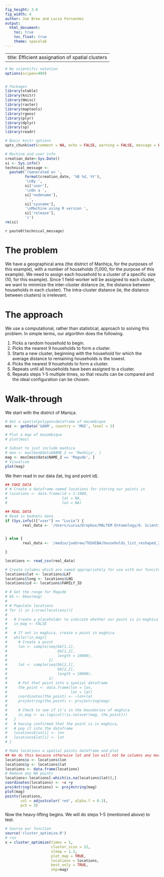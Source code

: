 ```yaml
---
fig_height: 2.6
fig_width: 4
author: Joe Brew and Lucia Fernandez
output:
  html_document:
    toc: true
    toc_float: true
    theme: spacelab
---
```


---
title: Efficient assignation of spatial clusters
---

```r
# No scientific notation
options(scipen=999)


# Packages 
library(xtable)
library(knitr)
library(Hmisc)
library(raster)
library(maptools)
library(rgeos)
library(plyr)
library(dplyr)
library(sp)
library(readr)

# Basic knitr options
opts_chunk$set(comment = NA, echo = FALSE, warning = FALSE, message = FALSE, error = FALSE, cache = F)

```

```r
# Machine and user info
creation_date<-Sys.Date()
si <- Sys.info()
technical_message <-
  paste0('(Generated on ',
         format(creation_date, '%B %d, %Y'),
         '\nBy ',
         si['user'],
         '\nOn a ',
         si['nodename'], 
         ' ',
         si['sysname'],
         '\nMachine using R version ',
         si['release'],
         ')')
rm(si)
```

`r paste0(technical_message)`

# The problem

We have a geographical area (the district of Manhiça, for the purposes of this example), with a number of households (1,000, for the purpose of this example). We need to assign each household to a cluster of a specific size (10, for this example). Since 1 field-worker will be assigned to each cluster, we want to minimize the inter-cluster distance (ie, the distance between households in each cluster). The intra-cluster distance (ie, the distance between clusters) is irrelevant.

# The approach

We use a computational, rather than statistical, approach to solving this problem. In simple terms, our algorithm does the following.  

1. Picks a random household to begin. 
2. Picks the nearest 9 households to form a cluster.
3. Starts a new cluster, beginning with the household for which the average distance to remaining households is the lowest.
4. Picks the nearest 9 houeholds to form a cluster.
5. Repeats until all households have been assigned to a cluster.
6. Repeats steps 1-5 multiple times, so that results can be compared and the ideal configuration can be chosen.

# Walk-through

We start with the district of Maniça.

```r
# Get a spatialpolygonsdataframe of mozambique
moz <- getData('GADM', country = 'MOZ', level = 2)

# Plot a map of mozambique
# plot(moz)

# Subset to just include manhica
# man <- moz[moz@data$NAME_2 == 'Manhiça', ]
mag <- moz[moz@data$NAME_2 == 'Magude', ]
# Visualize
plot(mag)
```

We then read in our data (lat, lng and point id).

```r
## FAKE DATA
# # Create a dataframe named locations for storing our points in
# locations <- data.frame(id = 1:1000, 
#                         lat = NA,
#                         lon = NA)

## REAL DATA
# Read in bednets data
if (Sys.info()["user"] == "Lucia") {
        real_data <- '/Users/Lucia/Dropbox/MALTEM Entomology/8. Scientific Studies/3. VECE- Efficacy/4. sample_size_house_selection/House selection bednets/updated_db/households_list_reshaped_2016-04-24.csv'

        
} else {
        real_data <- '/media/joebrew/TOSHIBA/households_list_reshaped_2016-04-24.csv'

}

locations <- read_csv(real_data)

# Create columns which are named appropriately for use with our funciton
locations$lat <- locations$LAT
locations$long <- locations$LNG
locations$id <- locations$FAMILY_ID

# # Get the range for Magude
# bb <- bbox(mag)
# 
# # Populate locations
# for (i in 1:nrow(locations)){
#   
#   # Create a placeholder to indicate whether our point is in maghica
#   in_mag <- FALSE
#   
#   # If not in maghica, create a point in maghica
#   while(!in_mag){
#     # Create a point
#     lon <- sample(seq(bb[1,1],
#                       bb[1,2],
#                       length = 10000),
#                   1)
#     lat <- sample(seq(bb[2,1],
#                       bb[2,2],
#                       length = 10000),
#                   1)
#     # Put that point into a spatial dataframe
#     the_point <- data.frame(lon = lon,
#                             lat = lat)
#     coordinates(the_point) <- ~lon+lat
#     proj4string(the_point) <- proj4string(mag)
#     
#     # Check to see if it's in the boundaries of maghica
#     in_mag <- as.logical(!is.na(over(mag, the_point)))
#   }
#   # having confirmed that the point is in maghica, 
#   # pop it into the dataframe
#   locations$lon[i] <- lon
#   locations$lat[i] <- lat
# }

# Make locations a spatial points dataframe and plot
## We do this because otherwise lat and lon will not be columns any more after transforming into a geo-point data set.
locations$x <- locations$lon
locations$y <- locations$lat
locations <- data.frame(locations)
# Remove any NA points
locations<-locations[-which(is.na(locations$lat)),]
coordinates(locations) <- ~x +y
proj4string(locations) <- proj4string(mag)
plot(mag)
points(locations, 
       col = adjustcolor('red', alpha.f = 0.3), 
       pch = 3)
```

Now the heavy-lifting begins. We will do steps 1-5 (mentioned above) to test.

```r
# Source our function
source('cluster_optimize.R')
# run
x = cluster_optimize(times = 1,
                     cluster_size = 12,
                     sleep = 1.3,
                     plot_map = TRUE,
                     locations = locations,
                     best_only = TRUE,
                     shp=mag)

```
